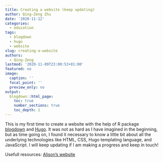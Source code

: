 ```yaml
---
title: Creating a website (keep updating)
author: Qing-Zeng Zhu
date: '2020-11-12'
categories:
  - education
tags:
  - blogdown
  - hugo
  - website
slug: creating-a-website
authors:
  - Qing-Zeng
lastmod: '2020-11-09T23:00:53+01:00'
featured: no
image:
  caption: ''
  focal_point: ''
  preview_only: no
output:
  blogdown::html_page:
    toc: true
    number_sections: true
    toc_depth: 1
---
```

This is my first time to create a website with the help of R package [blogdown](https://bookdown.org/yihui/blogdown/) and [Hugo](https://gohugo.io/). It was not as hard as I have imagined in the beginning, but as time going on, I found it necessary to know a little bit about all the underlying technologies like HTML, CSS, Hugo templating language, and JavaScript. I will keep updating if I am making a progress and keep in touch!

Usefull resources: [Alison's website](https://alison.rbind.io/)


